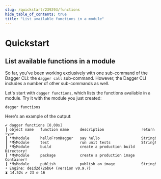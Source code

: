```yaml
---
slug: /quickstart/239293/functions
hide_table_of_contents: true
title: "List available functions in a module"
---
```


# Quickstart

<PartialExperimentalDocs />

## List available functions in a module

So far, you've been working exclusively with one sub-command of the Dagger CLI: the `dagger call` sub-command. However, the Dagger CLI includes a number of other sub-commands as well.

Let's start with `dagger functions`, which lists the functions available in a module. Try it with the module you just created:

```shell
dagger functions
```

Here's an example of the output:

```shell
✔ dagger functions [0.00s]
┃ object name   function name     description                 return type
┃ *MyModule     helloFromDagger   say hello                   String!
┃ *MyModule     test              run unit tests              String!
┃ *MyModule     build             create a production build   Directory!
┃ *MyModule     package           create a production image   Container!
┃ *MyModule     publish           publish an image            String!
• Engine: de1d2d726b64 (version v0.9.7)
⧗ 14.52s ✔ 23 ∅ 16
```
